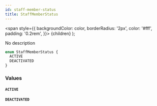 ```yaml
---
id: staff-member-status
title: StaffMemberStatus
---
```


<span
style={{
      backgroundColor: color,
      borderRadius: '2px',
      color: '#fff',
      padding: '0.2rem',
    }}>
{children}
</span>
);

No description

```graphql
enum StaffMemberStatus {
  ACTIVE
  DEACTIVATED
}
```

### Values

#### `ACTIVE`

#### `DEACTIVATED`
